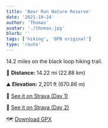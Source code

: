 ```yaml
---
title: 'Bear Run Nature Reserve'
date: '2021-10-24'
author: 'Thomas'
avatar: './thomas.jpg'
blurb: ''
tags: ['hiking', 'OFN original']
type: 'route'
---
```


14.2 miles on the black loop hiking trail. 

🥾 **Distance:** 14.22 mi (22.88 km) 

⛰ **Elevation:** 2,201 ft (670.86 m)

📍 [See it on Strava (Day 1)](https://www.strava.com/activities/5145053728)

📍 [See it on Strava (Day 2)](https://www.strava.com/activities/5151956534)

🗺 [Download GPX](https://github.com/OutdoorFunNetwork/GPX-Library/raw/main/hiking/data/bear-run.gpx)

